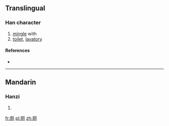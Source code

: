 {{also|厠|廁}}
==Translingual==

===Han character===
{{Han char|rn=27|rad=厂|as=06|sn=8|four=|canj=一月人弓 (MBON)|ids=⿸[[厂]][[则]]}}

# [[mingle]] with
# [[toilet]], [[lavatory]]

====References====
* {{Han ref|kx=0161.171|hdz=10071.060|uh=5395|ud=21397}}

----

==Mandarin==

===Hanzi===
{{cmn-hanzi|tra=廁|pin=[[cè]] ([[ce4]])|wg=ts'e<sup>4</sup>}}

# {{defn|lang=cmn|sort=厂06}}

[[fr:厕]]
[[pl:厕]]
[[zh:厕]]